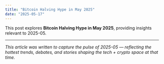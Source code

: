 ```yaml
---
title: "Bitcoin Halving Hype in May 2025"
date: "2025-05-17"
---
```


This post explores **Bitcoin Halving Hype in May 2025**, providing insights relevant to 2025-05.

---

*This article was written to capture the pulse of 2025-05 — reflecting the hottest trends, debates, and stories shaping the tech + crypto space at that time.*
